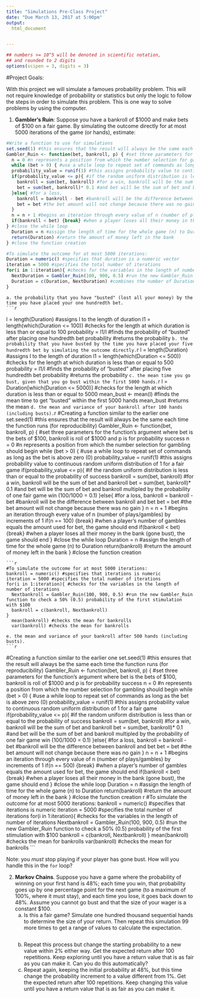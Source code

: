 ```yaml
---
title: "Simulations Pre-Class Project"
date: "Due March 13, 2017 at 5:00pm"
output:
  html_document


---
```


<style type="text/css">
.table {

    width: 80%;
    margin-left:10%; 
    margin-right:10%;
}
</style>
```r
## numbers >= 10^5 will be denoted in scientific notation,
## and rounded to 2 digits
options(scipen = 3, digits = 3)
```




#Project Goals:


With this project we will simulate a famoues probability problem. This will not require knowledge of probability or statistics but only the logic to follow the steps in order to simulate this problem. This is one way to solve problems by using the computer. 

 1. **Gambler's Ruin**: Suppose you have a bankroll of $1000 and make bets of $100 on a fair game. By simulating the outcome directly for at most 5000 iterations of the game (or hands), estimate:
```r
#Write a function to use for simulations
set.seed(1) #this ensures that the result will always be the same each time the function runs (for reproducibility) 
Gambler_Ruin <- function(bet, bankroll, p) { #set three parameters for the function's argument where bet is the bets of $100, bankroll is roll of $1000 and p is for probability success
  n = 0 #n represents a position from which the number selection for gambling should begin
  while (bet > 0) { #use a while loop to repeat set of commands as long as the bet is above zero (0)
  probability_value = runif(1) #this assigns probability value to continuous random uniform distribution of 1 for a fair game
  if(probability_value <= p){ #if the random uniform distribution is less than or equal to the probability of success
    bankroll = sum(bet, bankroll) #for a win, bankroll will be the sum of bet and bankroll
    bet = sum(bet, bankroll)* 0.1 #and bet will be the sum of bet and bankroll multipled by the probability of one fair game win (100/1000 = 0.1)
  }else{ #for a loss,
    bankroll = bankroll - bet #bankroll will be the difference between bankroll and bet
    bet = bet #the bet amount will not change because there was no gain
  }
  n = n + 1 #begins an iteration through every value of n (number of plays/gambles) by increments of 1
  if(bankroll < bet) {break} #when a player loses all their money in the bank (gone bust), the game should end
} #close the while loop
  Duration = n #assign the length of time for the whole game (n) to Duration
  return(Duration) #return the amount of money left in the bank
} #close the function creation
```
```r
#To simulate the outcome for at most 5000 iterations:
Duration = numeric() #specifies that duration is a numeric vector
iteration = 5000 #specifies the total number of iterations
for(i in 1:iteration){ #checks for the variables in the length of number of iterations
  NextDuration = Gambler_Ruin(100, 900, 0.5) #run the new Gambler_Ruin function to check a 50% (0.5) probability of the first stimulation with $100
  Duration = c(Duration, NextDuration) #combines the number of Duration and each value of every new gamble
}
```
    a. the probability that you have "busted" (lost all your money) by the time you have placed your one hundredth bet.
    ```r
   l = length(Duration) #assigns l to the length of duration
   l1 = length(which(Duration <= 100)) #checks for the length at which duration is less than or equal to 100
   probability = l1/l #finds the probability of "busted" after placing one hundredth bet
   probability #returns the probability
    ```
    b. the probability that you have busted by the time you have placed your five hundredth bet by simulating the outcome directly. 
    ```r
    l = length(Duration) #assigns l to the length of duration
   l1 = length(which(Duration <= 500)) #checks for the length at which duration is less than or equal to 500
   probability = l1/l #finds the probability of "busted" after placing five hundredth bet
   probability #returns the probability
    ```
    c. the mean time you go bust, given that you go bust within the first 5000 hands.
    ```r
   l = Duration[which(Duration <= 5000)] #checks for the length at which duration is less than or equal to 5000
   mean_bust <- mean(l) #finds the mean time to get "busted" within the first 5000 hands
   mean_bust #returns the mean
    ```
    d. the mean and variance of your bankroll after 100 hands (including busts).
    ```r
#Creating a function similar to the earlier one
set.seed(1) #this ensures that the result will always be the same each time the function runs (for reproducibility) 
Gambler_Ruin <- function(bet, bankroll, p) { #set three parameters for the function's argument where bet is the bets of $100, bankroll is roll of $1000 and p is for probability success
  n = 0 #n represents a position from which the number selection for gambling should begin
  while (bet > 0) { #use a while loop to repeat set of commands as long as the bet is above zero (0)
  probability_value = runif(1) #this assigns probability value to continuous random uniform distribution of 1 for a fair game
  if(probability_value <= p){ #if the random uniform distribution is less than or equal to the probability of success
    bankroll = sum(bet, bankroll) #for a win, bankroll will be the sum of bet and bankroll
    bet = sum(bet, bankroll)* 0.1 #and bet will be the sum of bet and bankroll multipled by the probability of one fair game win (100/1000 = 0.1)
  }else{ #for a loss,
    bankroll = bankroll - bet #bankroll will be the difference between bankroll and bet
    bet = bet #the bet amount will not change because there was no gain
  }
  n = n + 1 #begins an iteration through every value of n (number of plays/gambles) by increments of 1
  if(n == 100) {break} #when a player's number of gambles equals the amount used for bet, the game should end
  if(bankroll < bet) {break} #when a player loses all their money in the bank (gone bust), the game should end
} #close the while loop
  Duration = n #assign the length of time for the whole game (n) to Duration
  return(bankroll) #return the amount of money left in the bank
} #close the function creation
```
```r
#To simulate the outcome for at most 5000 iterations:
bankroll = numeric() #specifies that iterations is numeric
iteration = 5000 #specifies the total number of iterations
for(i in 1:iteration){ #checks for the variables in the length of number of iterations
  Nextbankroll = Gambler_Ruin(100, 900, 0.5) #run the new Gambler_Ruin function to check a 50% (0.5) probability of the first stimulation with $100
  bankroll = c(bankroll, Nextbankroll)
}
  mean(bankroll) #checks the mean for bankrolls
  var(bankroll) #checks the mean for bankrolls

```
    e. the mean and variance of your bankroll after 500 hands (including busts).
    ```r
#Creating a function similar to the earlier one
set.seed(1) #this ensures that the result will always be the same each time the function runs (for reproducibility) 
Gambler_Ruin <- function(bet, bankroll, p) { #set three parameters for the function's argument where bet is the bets of $100, bankroll is roll of $1000 and p is for probability success
  n = 0 #n represents a position from which the number selection for gambling should begin
  while (bet > 0) { #use a while loop to repeat set of commands as long as the bet is above zero (0)
  probability_value = runif(1) #this assigns probability value to continuous random uniform distribution of 1 for a fair game
  if(probability_value <= p){ #if the random uniform distribution is less than or equal to the probability of success
    bankroll = sum(bet, bankroll) #for a win, bankroll will be the sum of bet and bankroll
    bet = sum(bet, bankroll)* 0.1 #and bet will be the sum of bet and bankroll multipled by the probability of one fair game win (100/1000 = 0.1)
  }else{ #for a loss,
    bankroll = bankroll - bet #bankroll will be the difference between bankroll and bet
    bet = bet #the bet amount will not change because there was no gain
  }
  n = n + 1 #begins an iteration through every value of n (number of plays/gambles) by increments of 1
  if(n == 500) {break} #when a player's number of gambles equals the amount used for bet, the game should end
  if(bankroll < bet) {break} #when a player loses all their money in the bank (gone bust), the game should end
} #close the while loop
  Duration = n #assign the length of time for the whole game (n) to Duration
  return(bankroll) #return the amount of money left in the bank
} #close the function creation
```
```r
#To simulate the outcome for at most 5000 iterations:
bankroll = numeric() #specifies that iterations is numeric
iteration = 5000 #specifies the total number of iterations
for(i in 1:iteration){ #checks for the variables in the length of number of iterations
  Nextbankroll = Gambler_Ruin(100, 900, 0.5) #run the new Gambler_Ruin function to check a 50% (0.5) probability of the first stimulation with $100
  bankroll = c(bankroll, Nextbankroll)
}
  mean(bankroll) #checks the mean for bankrolls
  var(bankroll) #checks the mean for bankrolls
    ```
 
Note: you *must* stop playing if your player has gone bust. How will you handle this in the `for` loop?


2. **Markov Chains**. Suppose you have a game where the probability of winning on your first hand is 48%; each time you win, that probability goes up by one percentage point for the next game (to a maximum of 100%, where it must stay), and each time you lose, it goes back down to 48%. Assume you cannot go bust and that the size of your wager is a constant $100.
    a. Is this a fair game? Simulate one hundred thousand sequential hands to determine the size of your return. Then repeat this simulation 99 more times to get a range of values to calculate the expectation.
    ```r
   
    ```
    b. Repeat this process but change the starting probability to a new value within 2% either way. Get the expected return after 100 repetitions. Keep exploring until you have a return value that is as fair as you can make it. Can you do this automatically?
    c. Repeat again, keeping the initial probability at 48%, but this time change the probability increment to a value different from 1%. Get the expected return after 100 repetitions. Keep changing this value until you have a return value that is as fair as you can make it. 
